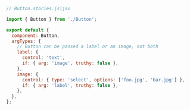 ```js
// Button.stories.js|jsx

import { Button } from './Button';

export default {
  component: Button,
  argTypes: {
    // Button can be passed a label or an image, not both
    label: {
      control: 'text',
      if: { arg: 'image', truthy: false },
    },
    image: {
      control: { type: 'select', options: ['foo.jpg', 'bar.jpg'] },
      if: { arg: 'label', truthy: false },
    },
  },
};
```
